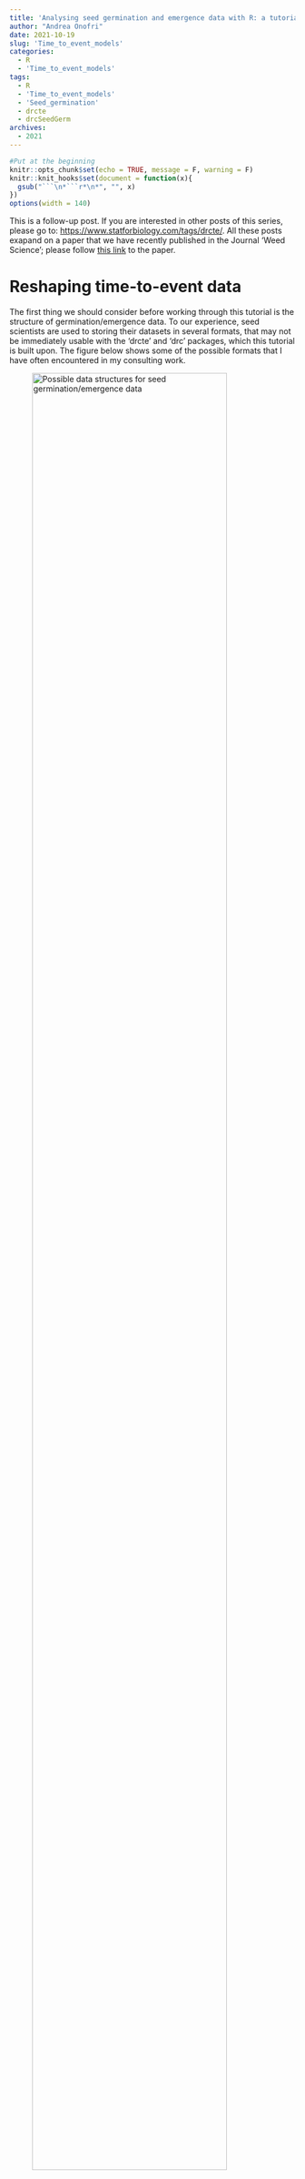 ```yaml
---
title: 'Analysing seed germination and emergence data with R: a tutorial. Part 3'
author: "Andrea Onofri"
date: 2021-10-19
slug: 'Time_to_event_models'
categories:
  - R
  - 'Time_to_event_models'
tags:
  - R
  - 'Time_to_event_models'
  - 'Seed_germination'
  - drcte
  - drcSeedGerm
archives:
  - 2021
---
```


```r
#Put at the beginning
knitr::opts_chunk$set(echo = TRUE, message = F, warning = F)
knitr::knit_hooks$set(document = function(x){ 
  gsub("```\n*```r*\n*", "", x) 
})
options(width = 140)
```


This is a follow-up post. If you are interested in other posts of this series, please go to: [https://www.statforbiology.com/tags/drcte/](https://www.statforbiology.com/tags/drcte/). All these posts exapand on a paper that we have recently published in the Journal 'Weed Science'; please follow [this link](https://doi.org/10.1017/wsc.2022.8) to the paper.


# Reshaping time-to-event data


The first thing we should consider before working through this tutorial is the structure of germination/emergence data. To our experience, seed scientists are used to storing their datasets in several formats, that may not be immediately usable with the 'drcte' and 'drc' packages, which this tutorial is built upon. The figure below shows some of the possible formats that I have often encountered in my consulting work.

<p style="text-align:center">
![Possible data structures for seed germination/emergence data](/_Figures/Stat_drcte_3-method-data.png){width=90%}
</p>

Both the 'drcte' and 'drc' packages require that the data is stored in LONG GROUPED format, as shown in the figure above (panel A, top left). Each row represents a time interval, the columns 'timeBef' and 'timeAf' represent the beginning and ending of the interval, while the column 'count' represents the seeds that germinated/emerged during  that interval of time. Other columns may be needed, to represent, e.g., the randomisation unit (e.g., Petri dish) within which the count was made and the experimental treatment level that was allocated to that unit.

Apart from the LONG GROUPED format, other time-to-event packages, such as 'survival' (Therneau, 2021) or 'interval' (Fay and Shaw, 2010) require a different data format, which could be named as LONG UNGROUPED (Figure above, panel B, top right). In this format, each row represents a seed, while the columns 'timeBef' and 'timeAf' represent the beginning and ending of the interval during which that seed germinated/emerged. The column 'count' is not necessary, while other columns may be necessary, as for the LONG GROUPED format. Apart from the above mentioned 'survival' and 'interval' packages, this format is also compatible with the 'drcte' package.

Both the GROUPED and UNGROUPED formats have two basic advantages: (i) they can be used with all types of time-to-event data and (ii) they obey to the principles of tidy data (Wickham, 2016). However, to my experience, seed scientists often use other formats, such as the WIDE format (Figure above, panel C, bottom left) or the NONLINEAR REGRESSION format (Figure above, panel D, bottom right), which need to be preliminary transformed into one of the LONG GROUPED or LONG UNGROUPED formats.

In order to ease the transition from traditional methods of data analysis to time-to-event methods, we decided to develop a couple of service functions that can be used to reshape the data to a format that is more suitable for time-to-event analyses. Let's see how to do this by using a 'real-life' example.

# Motivating example

Seeds of *L. ornithopodioides* were collected from natural populations, at three different maturation stages, i.e. at 27 Days After Anthesis (DAA), when seeds were still green (Stage A), at 35 DAA, when seeds were brown and soft (Stage B) and at 41 DAA, when seeds were brown and moderately hard (Stage C). Germination assays were performed by placing four replicates of 25 seeds on filter paper (Whatman no. 3) in 9-cm diameter Petri dishes, in the dark and at a constant temperature of 20°C. The filter paper was initially moistened with 5 mL of distilled water and replenished as needed during the assay. Germinated seeds were counted daily over 15 days and removed from the Petri dishes. This dataset is a subset of a bigger dataset, aimed at assessing the time when the hard coat imposes dormancy in seeds of different legume species (Gresta et al., 2011).

The authors of the above study sent me the above dataset in WIDE format, where the rows represented each Petri dish and the columns represented all information about each dish, including the counts of germinated seeds, which were listed in different columns. The dataset is shown in the table below and it is available as the 'lotusOr' dataframe in the 'drcte' package.

```r
library(drcte)
data(lotusOr)
print(lotusOr, row.names = F)
```

The WIDE format is handy for swift calculations with a spreadsheet, but, in general, it is not ok, as: (1) it does not obey to the principle of tidy data (Wickham, 2016); (2) it is not generally efficient and it cannot be used with a set of germination assays with different monitoring schedules. Therefore, facing a dataset in the WIDE format, we need to reshape it into a LONG format.

# Transforming from WIDE to LONG GROUPED

For such a reshaping, we could use one of the available R functions, such us `pivot_longer()` in the 'tidyverse' or `melt()` in the 'reshape' package. However, when reshaping the data, it is also useful to make e few transformations, such as producing cumulative counts and proportions, that might be useful to plot graphs, or for other purposes. Therefore, we developed the `melt_te()` function; let's look at its usage, in the box below.

```r
datasetG <- melt_te(lotusOr, count_cols = 3:17, treat_cols = Stage, 
                   monitimes = 1:15, n.subjects = rep(25,12))
head(datasetG, 16)
```

The `melt_te()` function requires the following arguments:

1. data: the original dataframe
2. count_cols: the positions of the columns in 'data', listing, for each dish, the counts of germinated seeds at each assessment time (columns)
2. treat: the columns in 'data', listing, for each dish, the levels of each experimental treatment
3. monitimes: a vector of monitoring times that needs to be of the same length as the argument 'count_cols'
4. subjects: a vector with the number of viable seeds per dish, at the beginning of the assay. If this argument is omitted, the function assumes that such a number is equal to the total count of germinated seeds in each dish

The functions outputs a dataframe in LONG format, where the initial columns code for the experimental treatments, the column 'Units' represents the original rows (Petri dishes), 'timeAf' represents the time at which the observation was made, 'timeBef' represents the time at which the previous observation was made, 'count' represents the number of seeds that germinated between 'timeBef' and 'timeAf', 'nCum' is the cumulative count and 'propCum' is the cumulative proportion of germinated seeds. An extra row is added for the ungerminated seeds at the end of the assay, with 'timeBef' equal to the final assessment time and 'timeAf' equal to $\infty$.

# Transforming from WIDE to LONG UNGROUPED

The LONG GROUPED format is good for the packages 'drc' and 'drcte'. However, we might be interested in performing data analyses within the framework of survival analysis, e.g. with the 'survival' or 'interval' packages, that require the LONG UNGROUPED format. In order to reshape the original dataset into the LONG UNGROUPED format, we can use the same `melt_te()` function, by setting the argument `grouped = FALSE`. An example is given in the box below.

```r
datasetU <- melt_te(lotusOr, count_cols = 3:17, treat_cols = 1, 
                   monitimes = 1:15, n.subjects = rep(25,12), grouped = F)
head(datasetU, 16)
```

# From LONG GROUPED to LONG UNGROUPED (and vice-versa)

If necessary, we can easily reshape back and forth from the GROUPED and UNGROUPED formats, by using the funtions `ungroup_te` and `group_te()`. See the sample code below.

```r
# From LONG GROUPED to LONG UNGROUPED
datasetU2 <- ungroup_te(datasetG, count)[,-c(5, 6)]
head(datasetU2, 16)
```

```r
# From LONG UNGROUPED to LONG GROUPED
datasetG2 <- group_te(datasetU)
head(datasetG2, 16)
```

# From NONLINEAR REGRESSION to LONG GROUPED

In other instances, it may happen that the dataset was prepared as required by nonlinear regression analysis, i.e. listing the cumulative number of germinated seeds at each inspection time. The following Table shows an example for the first Petri dish, as available in the 'lotusCum' dataframe in the 'drcte' package.

```r
data(lotusCum)
print(lotusCum[1:15,c(1:3,5)], row.names = F)
```

In this situation, we need to 'decumulate' the counts and add the beginning of each inspection interval (e.g., 'timeBef'). We can easily do this by using the `decumulate_te()` function in 'drcte'. An example is given in the box below.

```r
head(lotusCum)
dataset_sd <- decumulate_te(lotusCum,
                            resp = nCum, 
                            treat_cols = Stage,
                            monitimes = Time,
                            units = Dish, 
                            n.subjects = rep(25, 12),
                            type = "count")
dataset_sd <- decumulate_te(lotusCum,
                            resp = Prop, 
                            treat_cols = "Stage",
                            monitimes = Time,
                            units = Dish, 
                            n.subjects = rep(25, 12),
                            type = "proportion")
```

The `decumulate_te()` function requires the following arguments:

1. resp: the column containing the counts/proportions of germinated seeds
2. treat: the columns listing, for each row of data, the corresponding level of experimental factors (one factor per column)
3. monitimes: the column listing monitoring times
4. units: the column listing the randomisation units
5. subjects: a vector listing the number of viable seeds, at the beginning of the assay, for each randomisation unit.
6. type: a value specifying if 'resp' contains 'counts' or 'proportions'


We do hope that, with these functions, we can menage to ease your transition from traditional methods of data analysis to time-to-event methods, for seed germination/emergence assays.

Thanks for reading!

Prof. Andrea Onofri   
Department of Agricultural, Food and Environmental Sciences    
University of Perugia (Italy)    
Send comments to: [andrea.onofri@unipg.it](mailto:andrea.onofri@unipg.it)

<a href="https://twitter.com/onofriandreapg?ref_src=twsrc%5Etfw" class="twitter-follow-button" data-show-count="false">Follow @onofriandreapg</a><script async src="https://platform.twitter.com/widgets.js" charset="utf-8"></script>

---

# References

1. Michael P. Fay, Pamela A. Shaw (2010). Exact and Asymptotic Weighted Logrank Tests for Interval Censored Data: The interval R Package. Journal of Statistical Software, 36(2), 1-34. URL https://www.jstatsoft.org/v36/i02/.
2. Gresta, F, G Avola, A Onofri, U Anastasi, A Cristaudo (2011) When Does Hard Coat Impose Dormancy in Legume Seeds? Lotus and Scorpiurus Case Study. Crop Science 51:1739–1747
3. Ritz, C., Baty, F., Streibig, J. C., Gerhard, D. (2015) Dose-Response Analysis Using R. PLOS ONE, 10(12), e0146021
4. Therneau T (2021). _A Package for Survival Analysis in R_. R package version 3.2-11, <URL: https://CRAN.R-project.org/package=survival>.
5. Wickham, H, G Grolemund (2016) R for data science: import, tidy, transform, visualize, and model data. First edition. Sebastopol, CA: O’Reilly. 492 p


